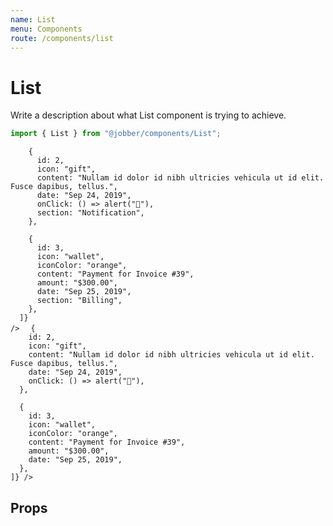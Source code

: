 ```yaml
---
name: List
menu: Components
route: /components/list
---
```



# List

<ComponentStatus stage="pre" responsive="no" accessible="no" />

Write a description about what List component is trying to achieve.

```ts
import { List } from "@jobber/components/List";
```

<Playground>
  <Card>
    <List
      sectioned={true}
      items={[
        {
          id: 1,
          icon: "checkmark",
          iconColor: "green",
          title: "Jordan Yeo completed a visit",
          content: "Build a deck",
          date: "Sep 24, 2019",
          href: "#",
          isActive: true,
          section: "Notification",
        },

        {
          id: 2,
          icon: "gift",
          content: "Nullam id dolor id nibh ultricies vehicula ut id elit. Fusce dapibus, tellus.",
          date: "Sep 24, 2019",
          onClick: () => alert("🚀"),
          section: "Notification",
        },

        {
          id: 3,
          icon: "wallet",
          iconColor: "orange",
          content: "Payment for Invoice #39",
          amount: "$300.00",
          date: "Sep 25, 2019",
          section: "Billing",
        },
      ]}
    />

  </Card>
</Playground>

<Playground>
  <Card>
    <List items={[
      {
        id: 1,
        icon: "checkmark",
        iconColor: "green",
        title: "Jordan Yeo completed a visit",
        content: "Build a deck",
        date: "Sep 24, 2019",
        href: "#",
        isActive: true,
      },

      {
        id: 2,
        icon: "gift",
        content: "Nullam id dolor id nibh ultricies vehicula ut id elit. Fusce dapibus, tellus.",
        date: "Sep 24, 2019",
        onClick: () => alert("🚀"),
      },

      {
        id: 3,
        icon: "wallet",
        iconColor: "orange",
        content: "Payment for Invoice #39",
        amount: "$300.00",
        date: "Sep 25, 2019",
      },
    ]} />

  </Card>
</Playground>

## Props

<Props of={List} />
